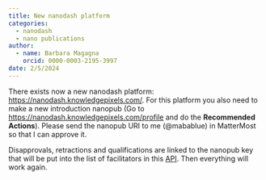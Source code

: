 ```yaml
---
title: New nanodash platform
categories:
  - nanodash
  - nano publications
author: 
  - name: Barbara Magagna
    orcid: 0000-0003-2195-3997
date: 2/5/2024
---
```


There exists now a new nanodash platform: <https://nanodash.knowledgepixels.com/>. For this platform you also need to make a new introduction nanopub (Go to <https://nanodash.knowledgepixels.com/profile> and do the **Recommended Actions**). Please send the nanopub URI to me (@mabablue) in MatterMost so that I can approve it.  

Disapprovals, retractions and qualifications are linked to the nanopub key that will be put into the list of facilitators in this [API](https://tapas.knowledgepixels.com/tapas.html?api=knowledgepixels/fairconnect-api&op=/facilitators&autosubmit=on). Then everything will work again.
